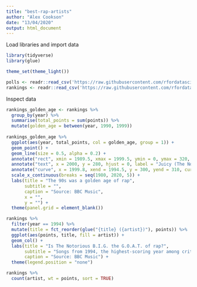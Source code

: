 ```yaml
---
title: "best-rap-artists"
author: "Alex Cookson"
date: "13/04/2020"
output: html_document
---
```


Load libraries and import data

```r
library(tidyverse)
library(glue)

theme_set(theme_light())

polls <- readr::read_csv('https://raw.githubusercontent.com/rfordatascience/tidytuesday/master/data/2020/2020-04-14/polls.csv')
rankings <- readr::read_csv('https://raw.githubusercontent.com/rfordatascience/tidytuesday/master/data/2020/2020-04-14/rankings.csv')
```


Inspect data

```r
rankings_golden_age <- rankings %>%
  group_by(year) %>%
  summarise(total_points = sum(points)) %>%
  mutate(golden_age = between(year, 1990, 1999))
  
rankings_golden_age %>%
  ggplot(aes(year, total_points, col = golden_age, group = 1)) +
  geom_point() +
  geom_line(size = 0.5, alpha = 0.2) +
  annotate("rect", xmin = 1989.5, xmax = 1999.5, ymin = 0, ymax = 320, fill = "grey50", alpha = 0.1) +
  annotate("text", x = 2000, y = 280, hjust = 0, label = "Juicy (The Notorious B.I.G.)\nwas the top-scoring song of\n1994 (and overall)") +
  annotate("curve", x = 1999.8, xend = 1994.5, y = 300, yend = 310, curvature = 0.25, arrow = arrow(length = unit(2, "mm"))) +
  scale_x_continuous(breaks = seq(1980, 2020, 5)) +
  labs(title = "The 90s was a golden age of rap",
       subtitle = "",
       caption = "Source: BBC Music",
       x = "",
       y = "") +
  theme(panel.grid = element_blank())
```

```r
rankings %>%
  filter(year == 1994) %>%
  mutate(title = fct_reorder(glue("{title} ({artist})"), points)) %>%
  ggplot(aes(points, title, fill = artist)) +
  geom_col() +
  labs(title = "Is The Notorious B.I.G. the G.O.A.T. of rap?",
       subtitle = "Songs from 1994, the highest-scoring year among critics",
       caption = "Source: BBC Music") +
  theme(legend.position = "none")
```

```r
rankings %>%
  count(artist, wt = points, sort = TRUE)
```



